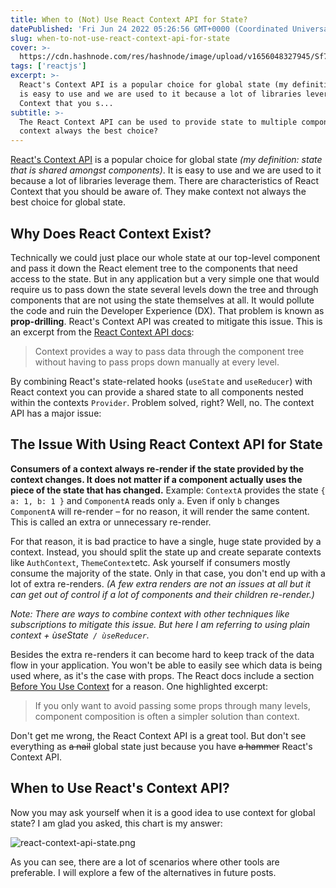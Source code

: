 ```yaml
---
title: When to (Not) Use React Context API for State?
datePublished: 'Fri Jun 24 2022 05:26:56 GMT+0000 (Coordinated Universal Time)'
slug: when-to-not-use-react-context-api-for-state
cover: >-
  https://cdn.hashnode.com/res/hashnode/image/upload/v1656048327945/Sf7vhl63d.png
tags: ['reactjs']
excerpt: >-
  React's Context API is a popular choice for global state (my definition: state that is shared amongst components). It
  is easy to use and we are used to it because a lot of libraries leverage them. There are characteristics of React
  Context that you s...
subtitle: >-
  The React Context API can be used to provide state to multiple components far away in the component tree. But is
  context always the best choice?
---
```



[React's Context API](https://reactjs.org/docs/context.html) is a popular choice for global state _(my definition: state
that is shared amongst components)_. It is easy to use and we are used to it because a lot of libraries leverage them.
There are characteristics of React Context that you should be aware of. They make context not always the best choice for
global state.

## Why Does React Context Exist?

Technically we could just place our whole state at our top-level component and pass it down the React element tree to
the components that need access to the state. But in any application but a very simple one that would require us to pass
down the state several levels down the tree and through components that are not using the state themselves at all. It
would pollute the code and ruin the Developer Experience (DX). That problem is known as **prop-drilling**. React's
Context API was created to mitigate this issue. This is an excerpt from the
[React Context API docs](https://reactjs.org/docs/context.html):

> Context provides a way to pass data through the component tree without having to pass props down manually at every
> level.

By combining React's state-related hooks (`useState` and `useReducer`) with React context you can provide a shared state
to all components nested within the contexts `Provider`. Problem solved, right? Well, no. The context API has a major
issue:

## The Issue With Using React Context API for State

**Consumers of a context always re-render if the state provided by the context changes. It does not matter if a
component actually uses the piece of the state that has changed.** Example: `ContextA` provides the state
`{ a: 1, b: 1 }` and `ComponentA` reads only `a`. Even if only `b` changes `ComponentA` will re-render – for no reason,
it will render the same content. This is called an extra or unnecessary re-render.

For that reason, it is bad practice to have a single, huge state provided by a context. Instead, you should split the
state up and create separate contexts like `AuthContext`, `ThemeContext`etc. Ask yourself if consumers mostly consume
the majority of the state. Only in that case, you don't end up with a lot of extra re-renders. _(A few extra renders are
not an issues at all but it can get out of control if a lot of components and their children re-render.)_

_Note: There are ways to combine context with other techniques like subscriptions to mitigate this issue. But here I am
referring to using plain context + ùseState` / ùseReducer`._

Besides the extra re-renders it can become hard to keep track of the data flow in your application. You won't be able to
easily see which data is being used where, as it's the case with props. The React docs include a section
[Before You Use Context](https://reactjs.org/docs/context.html#before-you-use-context) for a reason. One highlighted
excerpt:

> If you only want to avoid passing some props through many levels, component composition is often a simpler solution
> than context.

Don't get me wrong, the React Context API is a great tool. But don't see everything as <s>a nail</s> global state just
because you have <s>a hammer</s> React's Context API.

## When to Use React's Context API?

Now you may ask yourself when it is a good idea to use context for global state? I am glad you asked, this chart is my
answer:

![react-context-api-state.png](https://cdn.hashnode.com/res/hashnode/image/upload/v1656014273759/RdKu5o_hW.png?auto=format,compress&w=800&fit=fillmax)

As you can see, there are a lot of scenarios where other tools are preferable. I will explore a few of the alternatives
in future posts.
